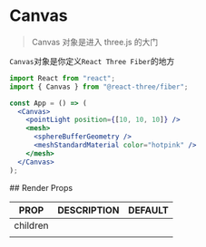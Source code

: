 
# Canvas

> Canvas 对象是进入 three.js 的大门

`Canvas`对象是你定义`React Three Fiber`的地方

```jsx
import React from "react";
import { Canvas } from "@react-three/fiber";

const App = () => (
  <Canvas>
    <pointLight position={[10, 10, 10]} />
    <mesh>
      <sphereBufferGeometry />
      <meshStandardMaterial color="hotpink" />
    </mesh>
  </Canvas>
);
```

<Demo1 />
## Render Props

| **PROP** | **DESCRIPTION** | **DEFAULT** |
| -------- | --------------- | ----------- |
| children |                 |             |
|          |                 |             |
